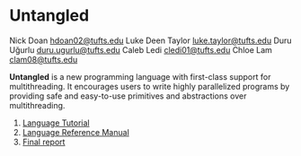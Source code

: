 # Untangled

<div className="authors">
  <span>Nick Doan</span> <a href="mailto:hdoan02@tufts.edu">hdoan02@tufts.edu</a>
  <span>Luke Deen Taylor</span> <a href="mailto:luke.taylor@tufts.edu">luke.taylor@tufts.edu</a>
  <span>Duru Uğurlu</span> <a href="mailto:duru.ugurlu@tufts.edu">duru.ugurlu@tufts.edu</a>
  <span>Caleb Ledi</span> <a href="mailto:cledi01@tufts.edu">cledi01@tufts.edu</a>
  <span>Chloe Lam</span> <a href="mailto:clam08@tufts.edu">clam08@tufts.edu</a>
</div>

**Untangled** is a new programming language with first-class support for multithreading. It
encourages users to write highly parallelized programs by providing safe and easy-to-use primitives
and abstractions over multithreading.

1. [Language Tutorial](tutorial.html)
2. [Language Reference Manual](lrm.html)
3. [Final report](final-report.html)
